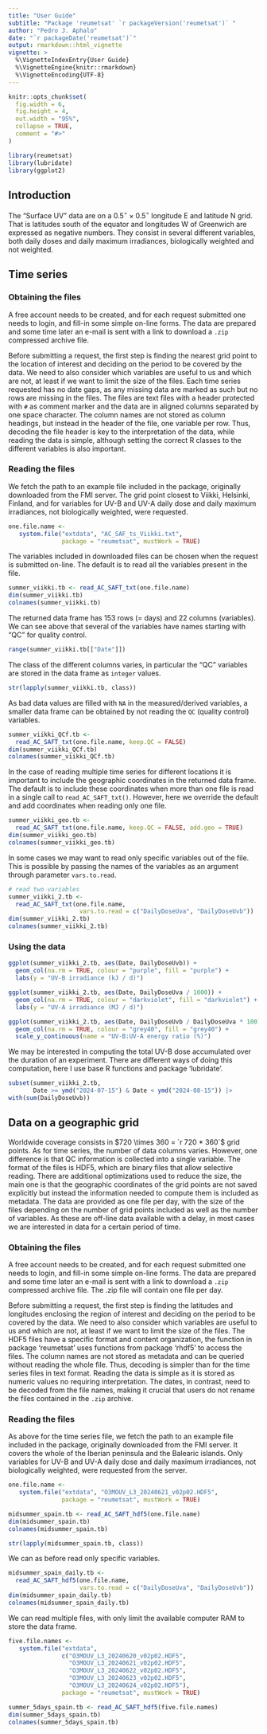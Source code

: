```yaml
---
title: "User Guide"
subtitle: "Package 'reumetsat' `r packageVersion('reumetsat')` "
author: "Pedro J. Aphalo"
date: "`r packageDate('reumetsat')`"
output: rmarkdown::html_vignette
vignette: >
  %\VignetteIndexEntry{User Guide}
  %\VignetteEngine{knitr::rmarkdown}
  %\VignetteEncoding{UTF-8}
---
```


```r
knitr::opts_chunk$set(
  fig.width = 6,
  fig.height = 4,
  out.width = "95%",
  collapse = TRUE,
  comment = "#>"
)
```

```r
library(reumetsat)
library(lubridate)
library(ggplot2)
```

## Introduction

The "Surface UV" data are on a $0.5^\circ \times 0.5^\circ$ longitude E and
latitude N grid. That is latitudes south of the equator and longitudes W of
Greenwich are expressed as negative numbers. They consist in several different
variables, both daily doses and daily maximum irradiances, biologically weighted
and not weighted.

## Time series

### Obtaining the files

A free account needs to be created, and for each request submitted one needs to login, and fill-in some simple on-line forms. The data are prepared and some time later an e-mail is sent with a link to download a `.zip` compressed archive file.

Before submitting a request, the first step is finding the nearest grid point to the location of interest and deciding on the period to be covered by the data. We need to also consider which variables are useful to us and which are not, at least if we want to limit the size of the files. Each time series requested has no date gaps, as any missing data are marked as such but no rows are missing in the files. The files are text files with a header protected with `#` as comment marker and the data are in aligned columns separated by one space character. The column names are not stored as column headings, but instead in the header of the file, one variable per row. Thus, decoding the file header is key to the interpretation of the data, while reading the data is simple, although setting the correct R classes to the different variables is also important.

### Reading the files

We fetch the path to an example file included in the package, originally downloaded from the FMI server. The grid point closest to Viikki, Helsinki, Finland, and for variables for UV-B and UV-A daily dose and daily maximum irradiances, not biologically weighted, were requested.

```r
one.file.name <-
   system.file("extdata", "AC_SAF_ts_Viikki.txt",
               package = "reumetsat", mustWork = TRUE)
```

The variables included in downloaded files can be chosen when the request is submitted on-line. The default is to read all the variables present in the file.

```r
summer_viikki.tb <- read_AC_SAFT_txt(one.file.name)
dim(summer_viikki.tb)
colnames(summer_viikki.tb)
```
The returned data frame has 153 rows (= days) and 22 columns (variables). We can see above that several of the variables have names starting with "QC" for quality control.

```r
range(summer_viikki.tb[["Date"]])
```

The class of the different columns varies, in particular the "QC" variables are stored in the data frame as `integer` values.

```r
str(lapply(summer_viikki.tb, class))
```

As bad data values are filled with `NA` in the measured/derived variables, a smaller data frame can be obtained by not reading the `QC` (quality control) variables.
 
```r
summer_viikki_QCf.tb <-
  read_AC_SAFT_txt(one.file.name, keep.QC = FALSE)
dim(summer_viikki_QCf.tb)
colnames(summer_viikki_QCf.tb)
```

In the case of reading multiple time series for different locations it is important to include the geographic coordinates in the returned data frame. The default is to include these coordinates when more than one file is read in a single call to `read_AC_SAFT_txt()`. However, here we override the default and add coordinates when reading only one file.

```r
summer_viikki_geo.tb <-
  read_AC_SAFT_txt(one.file.name, keep.QC = FALSE, add.geo = TRUE)
dim(summer_viikki_geo.tb)
colnames(summer_viikki_geo.tb)
```

In some cases we may want to read only specific variables out of the file. This is possible by passing the names of the variables as an argument through parameter `vars.to.read`.

```r
# read two variables
summer_viikki_2.tb <-
  read_AC_SAFT_txt(one.file.name,
                    vars.to.read = c("DailyDoseUva", "DailyDoseUvb"))
dim(summer_viikki_2.tb)
colnames(summer_viikki_2.tb)
```

### Using the data

```r
ggplot(summer_viikki_2.tb, aes(Date, DailyDoseUvb)) +
  geom_col(na.rm = TRUE, colour = "purple", fill = "purple") +
  labs(y = "UV-B irradiance (kJ / d)")
```

```r
ggplot(summer_viikki_2.tb, aes(Date, DailyDoseUva / 1000)) +
  geom_col(na.rm = TRUE, colour = "darkviolet", fill = "darkviolet") +
  labs(y = "UV-A irradiance (MJ / d)")
```

```r
ggplot(summer_viikki_2.tb, aes(Date, DailyDoseUvb / DailyDoseUva * 100)) +
  geom_col(na.rm = TRUE, colour = "grey40", fill = "grey40") +
  scale_y_continuous(name = "UV-B:UV-A energy ratio (%)")
```

We may be interested in computing the total UV-B dose accumulated over the duration of an experiment. There are different ways of doing this computation, here I use base R functions and package 'lubridate'.

```r
subset(summer_viikki_2.tb, 
       Date >= ymd("2024-07-15") & Date < ymd("2024-08-15")) |>
with(sum(DailyDoseUvb))
```

## Data on a geographic grid

Worldwide coverage consists in $720 \times 360 = `r 720 * 360`$ grid points. As for time series, the number of data columns varies. However, one difference is that QC information is collected into a single variable. The format of the files is HDF5, which are binary files that allow selective reading. There are additional optimizations used to reduce the size, the main one is that the geographic coordinates of the grid points are not saved explicitly but instead the information needed to compute them is included as metadata. The data are provided as one file per day, with the size of the files depending on the number of grid points included as well as the number of variables. As these are off-line data available with a delay, in most cases we are interested in data for a certain period of time.

### Obtaining the files

A free account needs to be created, and for each request submitted one needs to login, and fill-in some simple on-line forms. The data are prepared and some time later an e-mail is sent with a link to download a `.zip` compressed archive file. The .zip file will contain one file per day.

Before submitting a request, the first step is finding the latitudes and longitudes enclosing the region of interest and deciding on the period to be covered by the data. We need to also consider which variables are useful to us and which are not, at least if we want to limit the size of the files. The HDF5 files have a specific format and content organization, the function in package 'reumetsat' uses functions from package 'rhdf5' to access the files. The column names are not stored as metadata and can be queried without reading the whole file. Thus, decoding is simpler than for the time series files in text format. Reading the data is simple as it is stored as numeric values no requiring interpretation. The dates, in contrast, need to be decoded from the file names, making it crucial that users do not rename the files contained in the `.zip` archive.

### Reading the files

As above for the time series file, we fetch the path to an example file included in the package, originally downloaded from the FMI server. It covers the whole of the Iberian peninsula and the Balearic islands.  Only variables for UV-B and UV-A daily dose and daily maximum irradiances, not biologically weighted, were requested from the server.

```r
one.file.name <-
   system.file("extdata", "O3MOUV_L3_20240621_v02p02.HDF5",
               package = "reumetsat", mustWork = TRUE)
```

```r
midsummer_spain.tb <- read_AC_SAFT_hdf5(one.file.name)
dim(midsummer_spain.tb)
colnames(midsummer_spain.tb)
```
```r
str(lapply(midsummer_spain.tb, class))
```

We can as before read only specific variables.

```r
midsummer_spain_daily.tb <-
  read_AC_SAFT_hdf5(one.file.name,
                    vars.to.read = c("DailyDoseUva", "DailyDoseUvb"))
dim(midsummer_spain_daily.tb)
colnames(midsummer_spain_daily.tb)
```
We can read multiple files, with only limit the available computer RAM to store the data frame.

```r
five.file.names <-
   system.file("extdata",
               c("O3MOUV_L3_20240620_v02p02.HDF5",
                 "O3MOUV_L3_20240621_v02p02.HDF5",
                 "O3MOUV_L3_20240622_v02p02.HDF5",
                 "O3MOUV_L3_20240623_v02p02.HDF5",
                 "O3MOUV_L3_20240624_v02p02.HDF5"),
               package = "reumetsat", mustWork = TRUE)
```


```r
summer_5days_spain.tb <- read_AC_SAFT_hdf5(five.file.names)
dim(summer_5days_spain.tb)
colnames(summer_5days_spain.tb)
```

